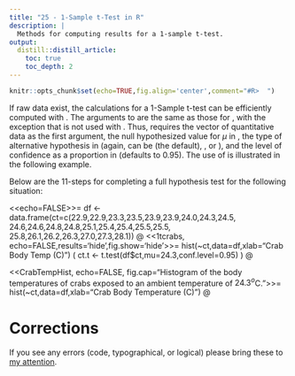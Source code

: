 ```yaml
---
title: "25 - 1-Sample t-Test in R"
description: |
  Methods for computing results for a 1-sample t-test.
output:
  distill::distill_article:
    toc: true
    toc_depth: 2
---
```


```r
knitr::opts_chunk$set(echo=TRUE,fig.align='center',comment="#R>  ")
```


\section{1-Sample t-Test in R}
\vspace*{-3pt}
If raw data exist, the calculations for a 1-Sample t-test can be efficiently computed with \R{t.test()}. The arguments to \R{t.test()} are the same as those for \R{z.test()}, with the exception that \R{sd=} is not used with \R{t.test()}. Thus, \R{t.test()} requires the vector of quantitative data as the first argument, the null hypothesized value for $\mu$ in \R{mu=}, the type of alternative hypothesis in \R{alt=} (again, can be \R{alt="two.sided"} (the default), \R{alt="less"}, or \R{alt="greater"}), and the level of confidence as a proportion in \R{conf.level=} (defaults to 0.95). The use of \R{t.test()} is illustrated in the following example.

\subsection{Example - Crab Body Temperature}
\vspace*{-6pt}
Below are the 11-steps \sectrefp{sec:11Steps} for completing a full hypothesis test for the following situation:

\vspace*{-12pt}
\begin{quote}
\textsl{A marine biologist wants to determine if the body temperature of crabs exposed to ambient air temperature is different than the ambient air temperature. The biologist exposed a sample of 25 crabs to an air temperature of 24.3$^{o}$C for several minutes and then measured the body temperature of each crab (shown below). Test the biologist's question at the 5\% level.}
\end{quote}

\vspace*{-18pt}
\begin{Verbatim}[xleftmargin=15mm]
22.9,22.9,23.3,23.5,23.9,23.9,24.0,24.3,24.5,24.6,24.6,24.8,24.8,
25.1,25.4,25.4,25.5,25.5,25.8,26.1,26.2,26.3,27.0,27.3,28.1
\end{Verbatim}
\vspace*{-18pt}

<<echo=FALSE>>=
df <- data.frame(ct=c(22.9,22.9,23.3,23.5,23.9,23.9,24.0,24.3,24.5,
                      24.6,24.6,24.8,24.8,25.1,25.4,25.4,25.5,25.5,
                      25.8,26.1,26.2,26.3,27.0,27.3,28.1))
@
<<1tcrabs, echo=FALSE,results='hide',fig.show='hide'>>=
hist(~ct,data=df,xlab="Crab Body Temp (C)")
( ct.t <- t.test(df$ct,mu=24.3,conf.level=0.95) )
@

\begin{Enumerate}
    \item $\alpha$ = 0.05.
    \item $H_{0}:\mu$ = 24.3$^{o}$C vs. $H_{A}:\mu \neq$ 24.3$^{o}$C, where $\mu$ is the mean body temperature of ALL crabs.
    \item A 1-Sample t-Test is required because (1) a quantitative variable (temperature) was measured, (ii) individuals from one group (or population) were considered (an ill-defined population of crabs), and (iii) $\sigma$ is \textbf{UN}known.
    \item The data appear to be part of an experimental study (the temperature was controlled) with no suggestion of random selection of individuals.
    \item (i) n = 25 $\geq$ 15 and the sample distribution of crab temperatures appears to be only slightly right-skewed \figrefp{fig:CrabTempHist} and (ii) $\sigma$ is \textbf{UN}known.
    \item $\bar{x}$ = \Sexpr{formatC(ct.t$estimate,format="f",digits=1)}$^{o}$C \tabrefp{tab:1tcrabs}.
    \item $t$ = \Sexpr{formatC(ct.t$statistic,format="f",digits=3)} with \Sexpr{formatC(ct.t$parameter,format="f",digits=0)} df \tabrefp{tab:1tcrabs}.
    \item p-value = \Sexpr{kPvalue(ct.t$p.value,include.p=FALSE)} \tabrefp{tab:1tcrabs}.
    \item $H_{0}$ is rejected because the p-value $<\alpha$.
    \item It appears that the average body temperature of ALL crabs is greater than the ambient temperature of 24.3$^{o}$C.
    \item I am 95\% confident that the mean body temperature of ALL crabs is between \Sexpr{formatC(ct.t$conf.int[1],format="f",digits=1)}$^{o}$C and \Sexpr{formatC(ct.t$conf.int[2],format="f",digits=1)}$^{o}$C \tabrefp{tab:1tcrabs}.
\end{Enumerate}

\vspace*{-4pt}
\begin{table}[h]
  \caption{Results from 1-Sample t-Test for body temperature of crabs.}
  \label{tab:1tcrabs}
  \vspace*{-12pt}
<<echo=FALSE, background='white'>>=
kHtest(ct.t)
@
\end{table}

<<CrabTempHist, echo=FALSE, fig.cap="Histogram of the body temperatures of crabs exposed to an ambient temperature of $24.3^{o}$C.">>=
hist(~ct,data=df,xlab="Crab Body Temperature (C)")
@

\vspace*{-4pt}
\begin{minipage}{\textwidth}
\textbf{R Appendix:}
\vspace*{-6pt}
<<eval=FALSE, results='hide', fig.show='hide', prompt=FALSE>>=
df <- read.csv("data/CrabTemps.csv")
<<1tcrabs>>
@
\end{minipage}









# Corrections {.appendix}
If you see any errors (code, typographical, or logical) please bring these to [my attention](mailto:dogle@northland.edu).
